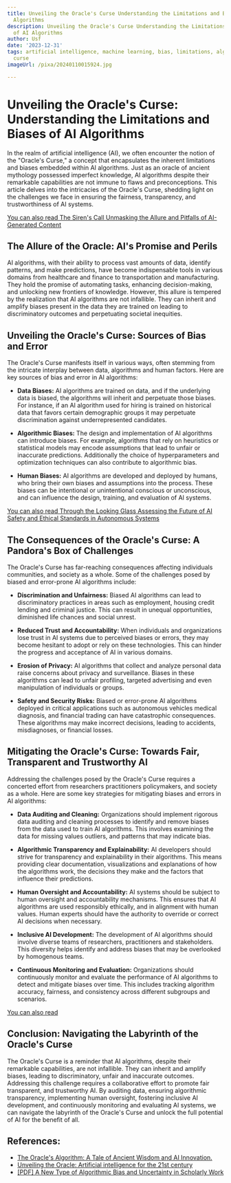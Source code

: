 ```yaml
---
title: Unveiling the Oracle's Curse Understanding the Limitations and Biases of AI
  Algorithms
description: Unveiling the Oracle's Curse Understanding the Limitations and Biases
  of AI Algorithms
author: Usf
date: '2023-12-31'
tags: artificial intelligence, machine learning, bias, limitations, algorithms, oracle's
  curse
imageUrl: /pixa/20240110015924.jpg

---
```

# Unveiling the Oracle's Curse: Understanding the Limitations and Biases  of  AI Algorithms

In the realm of artificial intelligence (AI), we often encounter the  notion of the "Oracle's Curse," a  concept that encapsulates the inherent limitations and biases embedded within AI  algorithms.  Just as an oracle of ancient mythology possessed imperfect knowledge, AI algorithms  despite their remarkable capabilities are not immune to flaws and preconceptions. This  article delves into the  intricacies of  the Oracle's Curse, shedding light on the challenges we face in  ensuring the fairness, transparency, and trustworthiness of AI  systems.

[You can also read The Siren's Call Unmasking the Allure and Pitfalls of AI-Generated Content](The%20Siren%27s%20Call%20Unmasking%20the%20Allure%20and%20Pitfalls%20of%20AI-Generated%20Content)


## The Allure  of the Oracle: AI's Promise and Perils

AI  algorithms,  with their ability  to process vast  amounts of data, identify patterns, and make predictions, have  become indispensable tools in various domains from healthcare and finance to transportation and manufacturing. They hold the promise of automating tasks,  enhancing decision-making, and unlocking  new frontiers of knowledge. However, this  allure is tempered  by the realization that AI algorithms are not infallible.  They can inherit and amplify  biases present in the data they are trained  on leading to discriminatory outcomes and perpetuating societal inequities.

## Unveiling the  Oracle's Curse: Sources of Bias and Error

The  Oracle's Curse manifests itself in  various ways, often  stemming  from the intricate interplay between data, algorithms  and human factors.  Here are key sources of bias and error in AI  algorithms:

- **Data  Biases:** AI algorithms are trained on data, and if the underlying data is biased, the algorithms will inherit and perpetuate those biases. For instance, if an AI algorithm used for hiring is trained on historical data  that favors certain demographic groups it  may perpetuate discrimination against underrepresented candidates.

-  **Algorithmic Biases:** The design and implementation of AI algorithms can introduce biases. For  example, algorithms that rely on heuristics or statistical  models may encode assumptions that lead to unfair or inaccurate predictions. Additionally  the choice of hyperparameters and optimization techniques can also  contribute to algorithmic bias.

- **Human Biases:** AI algorithms are  developed and deployed by humans, who bring their own biases and assumptions into the process. These biases  can be intentional or unintentional  conscious or unconscious, and can influence the design, training, and evaluation of  AI systems.

[You can also read Through  the  Looking Glass Assessing the Future of AI Safety and Ethical  Standards in  Autonomous Systems](Through%20the%20Looking%20Glass%20Assessing%20the%20Future%20of%20AI%20Safety%20and%20Ethical%20Standards%20in%20Autonomous%20Systems)


## The Consequences  of the Oracle's Curse: A  Pandora's Box of Challenges

The Oracle's Curse has far-reaching consequences affecting individuals communities, and society as a whole. Some  of the challenges posed by  biased and error-prone AI algorithms include:

- **Discrimination and Unfairness:** Biased  AI algorithms can lead to discriminatory practices in areas  such  as  employment,  housing credit lending and criminal justice. This can result  in unequal opportunities, diminished life  chances and social unrest.

- **Reduced Trust and Accountability:** When  individuals and organizations lose trust in AI systems due to perceived biases or errors, they may become hesitant to adopt or rely on these technologies. This can hinder  the progress and acceptance of AI in various domains.

-  **Erosion of Privacy:** AI algorithms that collect and analyze personal data raise concerns about privacy and surveillance. Biases in these  algorithms can lead to unfair profiling, targeted advertising and even manipulation of individuals or groups.

-  **Safety and Security Risks:** Biased or  error-prone AI algorithms deployed in critical applications such as autonomous vehicles medical diagnosis, and financial trading can have catastrophic consequences.  These algorithms may make incorrect decisions, leading to accidents, misdiagnoses, or financial losses.

## Mitigating the Oracle's Curse: Towards Fair, Transparent and Trustworthy AI

Addressing the challenges posed by the Oracle's Curse  requires a  concerted effort from researchers  practitioners policymakers, and society as a whole. Here are some key strategies for mitigating biases and errors in AI algorithms:

- **Data Auditing and  Cleaning:** Organizations should implement rigorous data auditing and cleaning processes to identify and remove  biases from the data used to train AI algorithms. This  involves examining the data for missing values outliers, and patterns that may indicate bias.

- **Algorithmic Transparency and Explainability:**  AI developers should strive for transparency and explainability in  their algorithms. This means providing clear  documentation, visualizations and explanations of how the algorithms work, the decisions they make and the factors that influence their predictions.

- **Human Oversight and Accountability:** AI systems should be subject to human oversight and accountability mechanisms. This ensures that AI algorithms are used responsibly ethically, and in alignment  with human values. Human experts should have the authority to override or correct AI decisions when necessary.

- **Inclusive AI Development:** The development of AI algorithms should involve diverse teams of researchers, practitioners and stakeholders. This diversity helps identify and address  biases that  may be overlooked by homogenous teams.

- **Continuous  Monitoring and Evaluation:** Organizations should continuously monitor and evaluate the performance  of AI algorithms to detect and  mitigate biases over time. This includes tracking  algorithm accuracy, fairness, and consistency across different subgroups  and scenarios.

[You can also read ]()


## Conclusion: Navigating the Labyrinth of the Oracle's Curse

The Oracle's Curse  is a reminder that AI algorithms, despite their remarkable capabilities, are not infallible. They can inherit and amplify biases, leading  to discriminatory, unfair and inaccurate  outcomes. Addressing  this challenge requires a collaborative effort to promote fair transparent, and  trustworthy  AI. By auditing data, ensuring algorithmic transparency, implementing human oversight, fostering inclusive AI development, and continuously monitoring and evaluating AI systems, we can navigate the labyrinth of the Oracle's Curse and unlock the full potential of AI for the benefit of all.

## References:
- [The Oracle's Algorithm: A Tale of Ancient Wisdom and AI Innovation.](https://medium.com/@OfentseManchidi/the-oracles-algorithm-a-tale-of-ancient-wisdom-and-ai-innovation-b8acfd57cdce)
- [Unveiling the Oracle: Artificial intelligence for the 21st century](https://pure.hud.ac.uk/en/publications/unveiling-the-oracle-artificial-intelligence-for-the-21st-century)
- [[PDF] A New Type of Algorithmic Bias and Uncertainty in Scholarly Work](https://arxiv.org/pdf/2312.10057)
